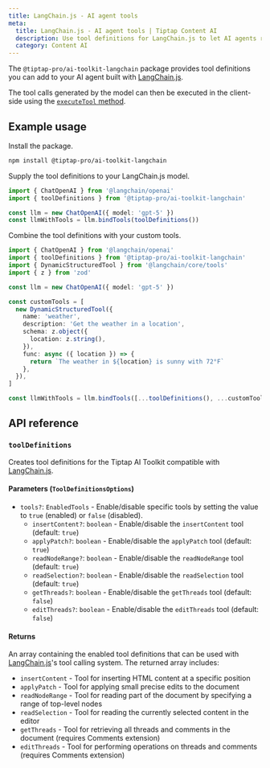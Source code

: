 ```yaml
---
title: LangChain.js - AI agent tools
meta:
  title: LangChain.js - AI agent tools | Tiptap Content AI
  description: Use tool definitions for LangChain.js to let AI agents read and edit Tiptap documents.
  category: Content AI
---
```


The `@tiptap-pro/ai-toolkit-langchain` package provides tool definitions you can add to your AI agent built with [LangChain.js](https://js.langchain.com/).

The tool calls generated by the model can then be executed in the client-side using the [`executeTool` method](/content-ai/capabilities/ai-toolkit/primitives/execute-tool).

## Example usage

Install the package.

```bash
npm install @tiptap-pro/ai-toolkit-langchain
```

Supply the tool definitions to your LangChain.js model.

```ts
import { ChatOpenAI } from '@langchain/openai'
import { toolDefinitions } from '@tiptap-pro/ai-toolkit-langchain'

const llm = new ChatOpenAI({ model: 'gpt-5' })
const llmWithTools = llm.bindTools(toolDefinitions())
```

Combine the tool definitions with your custom tools.

```ts
import { ChatOpenAI } from '@langchain/openai'
import { toolDefinitions } from '@tiptap-pro/ai-toolkit-langchain'
import { DynamicStructuredTool } from '@langchain/core/tools'
import { z } from 'zod'

const llm = new ChatOpenAI({ model: 'gpt-5' })

const customTools = [
  new DynamicStructuredTool({
    name: 'weather',
    description: 'Get the weather in a location',
    schema: z.object({
      location: z.string(),
    }),
    func: async ({ location }) => {
      return `The weather in ${location} is sunny with 72°F`
    },
  }),
]

const llmWithTools = llm.bindTools([...toolDefinitions(), ...customTools])
```

## API reference

### `toolDefinitions`

Creates tool definitions for the Tiptap AI Toolkit compatible with [LangChain.js](https://js.langchain.com/).

#### Parameters (`ToolDefinitionsOptions`)

- `tools?`: `EnabledTools` - Enable/disable specific tools by setting the value to `true` (enabled) or `false` (disabled).
  - `insertContent?`: `boolean` - Enable/disable the `insertContent` tool (default: `true`)
  - `applyPatch?`: `boolean` - Enable/disable the `applyPatch` tool (default: `true`)
  - `readNodeRange?`: `boolean` - Enable/disable the `readNodeRange` tool (default: `true`)
  - `readSelection?`: `boolean` - Enable/disable the `readSelection` tool (default: `true`)
  - `getThreads?`: `boolean` - Enable/disable the `getThreads` tool (default: `false`)
  - `editThreads?`: `boolean` - Enable/disable the `editThreads` tool (default: `false`)

#### Returns

An array containing the enabled tool definitions that can be used with [LangChain.js](https://js.langchain.com/)'s tool calling system. The returned array includes:

- `insertContent` - Tool for inserting HTML content at a specific position
- `applyPatch` - Tool for applying small precise edits to the document
- `readNodeRange` - Tool for reading part of the document by specifying a range of top-level nodes
- `readSelection` - Tool for reading the currently selected content in the editor
- `getThreads` - Tool for retrieving all threads and comments in the document (requires Comments extension)
- `editThreads` - Tool for performing operations on threads and comments (requires Comments extension)
